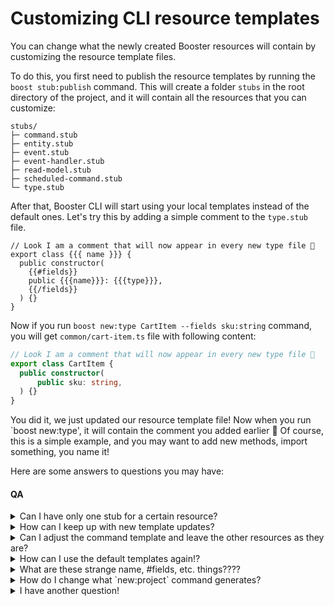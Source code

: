# Customizing CLI resource templates

You can change what the newly created Booster resources will contain by customizing the resource template files.

To do this, you first need to publish the resource templates by running the `boost stub:publish` command. This will create a folder `stubs` in the root directory of the project, and it will contain all the resources that you can customize:

```
stubs/
├─ command.stub
├─ entity.stub
├─ event.stub
├─ event-handler.stub
├─ read-model.stub
├─ scheduled-command.stub
└─ type.stub
```

After that, Booster CLI will start using your local templates instead of the default ones.
Let's try this by adding a simple comment to the `type.stub` file.

```
// Look I am a comment that will now appear in every new type file 🐙
export class {{{ name }}} {
  public constructor(
    {{#fields}}
    public {{{name}}}: {{{type}}},
    {{/fields}}
  ) {}
}
```

Now if you run `boost new:type CartItem --fields sku:string` command, you will get `common/cart-item.ts` file with following content:
```typescript
// Look I am a comment that will now appear in every new type file 🐙
export class CartItem {
  public constructor(
      public sku: string,
  ) {}
}
```

You did it, we just updated our resource template file! Now when you run `boost new:type', it will contain the comment you added earlier 🚀
Of course, this is a simple example, and you may want to add new methods, import something, you name it!

Here are some answers to questions you may have:

#### QA
<details>
    <summary>Can I have only one stub for a certain resource?</summary>

    Yes! The resource generator will check if you have a custom template or it will use the default template
</details>

<details>
    <summary>How can I keep up with new template updates?</summary>

    1. Run `boost stub:publish --force` command
    2. Review changes
    3. Done!
</details>

<details>
    <summary>Can I adjust the command template and leave the other resources as they are?</summary>

    Yes. You can only have the `command.stub` file in the `/stubs` folder and customize it.
    The generator will use the default templates for the other resources.
</details>

<details>
    <summary>How can I use the default templates again!?</summary>

    Simply delete the `/stubs` folder or a specific resource file.
</details>

<details>
    <summary>What are these strange name, #fields, etc. things????</summary>

    These are the variables and sections used by the mustache.js templating engine.
    They allow us to dynamically generate new resources.
</details>

<details>
    <summary>How do I change what `new:project` command generates?</summary>

    At the moment there is no way to do this.
    But in the future we will move the new project template from the CLI package( https://github.com/boostercloud/booster/issues/1078 ), and then you will be able to create and use your own templates for new projects.
</details>

<details>
    <summary>I have another question!</summary>

    You can ask questions on our Discord channel or create discussion on Github.
</details>